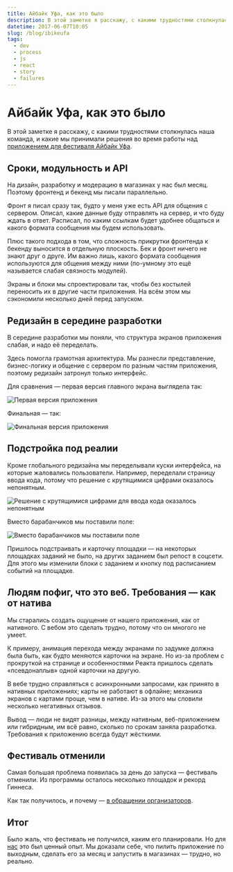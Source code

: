 ```yaml
---
title: Айбайк Уфа, как это было
description: В этой заметке я расскажу, с какими трудностями столкнулась наша команда, и какие мы принимали решения во время работы над приложением для фестиваля Айбайк Уфа.
datetime: 2017-06-07T10:05
slug: /blog/ibikeufa
tags:
  - dev
  - process
  - js
  - react
  - story
  - failures
---
```


# Айбайк Уфа, как это было

В этой заметке я расскажу, с какими трудностями столкнулась наша команда, и какие мы принимали решения во время работы над [приложением для фестиваля Айбайк Уфа](/projects/ibikeufa).

## Сроки, модульность и API

На дизайн, разработку и модерацию в магазинах у нас был месяц. Поэтому фронтенд и бекенд мы писали параллельно.

Фронт я писал сразу так, будто у меня уже есть API для общения с сервером. Описал, какие данные буду отправлять на сервер, и что буду ждать в ответ. Расписал, по каким ссылкам будет удобнее общаться и какого формата сообщения мы будем использовать.

Плюс такого подхода в том, что сложность прикрутки фронтенда к бекенду выносится в отдельную плоскость. Бек и фронт ничего не знают друг о друге. Им важно лишь, какого формата сообщения используются для общения между ними (по-умному это ещё называется слабая связность модулей).

Экраны и блоки мы спроектировали так, чтобы без костылей переносить их в другие части приложения. На всём этом мы сэкономили несколько дней перед запуском.

## Редизайн в середине разработки

В середине разработки мы поняли, что структура экранов приложения слабая, и надо её переделать.

Здесь помогла грамотная архитектура. Мы разнесли представление, бизнес-логику и общение с сервером по разным частям приложения, поэтому редизайн затронул только интерфейс.

Для сравнения — первая версия главного экрана выглядела так:

![Первая версия приложения](/images/content/ibikeufa/ru/old-main.jpg?limited)

Финальная — так:

![Финальная версия приложения](/images/content/ibikeufa/ru/new-main.jpg?limited)

## Подстройка под реалии

Кроме глобального редизайна мы переделывали куски интерфейса, на которые жаловались пользователи.
Например, переделали страницу ввода кода, потому что решение с крутящимися цифрами оказалось непонятным.

![Решение с крутящимися цифрами для ввода кода оказалось непонятным](/images/content/ibikeufa/ru/old-code.jpg?limited)

Вместо барабанчиков мы поставили поле:

![Вместо барабанчиков мы поставили поле](/images/content/ibikeufa/ru/new-code.jpg?limited)

Пришлось подстраивать и карточку площадки — на некоторых площадках заданий не было, на других заданием был репост в соцсети. Для этого мы изменили блоки с заданием и кнопку под расписанием событий на площадке.

## Людям пофиг, что это веб. Требования — как от натива

Мы старались создать ощущение от нашего приложения, как от нативного. С вебом это сделать трудно, потому что он многого не умеет.

К примеру, анимация перехода между экранами по задумке должна была быть, как будто меняются карточки на экране. Но из-за проблем с прокруткой на странице и особенностями Реакта пришлось сделать «псевдонаплыв» одной карточки на другую.

В вебе трудно справляться с асинхронными запросами, как принято в нативных приложениях; карты не работают в офлайне; механика экранов с картами проще, чем в нативе. Из-за этого мы словили несколько негативных отзывов.

Вывод — люди не видят разницы, между нативным, веб-приложением или гибридным, им всё равно, сколько по срокам заняла разработка. Требования к приложению всегда будут жёсткими.

## Фестиваль отменили

Самая большая проблема появилась за день до запуска — фестиваль отменили. Из программы осталось несколько площадок и рекорд Гиннеса.

Как так получилось, и почему — [в обращении организаторов](https://vk.com/ibikeufa?w=wall-122711751_2490).

## Итог

Было жаль, что фестиваль не получился, каким его планировали. Но для [нас](https://game.ibikeufa.ru/static/team.html) это был ценный опыт. Мы доказали себе, что пилить приложение по выходным, сделать его за месяц и запустить в магазинах — трудно, но реально.
